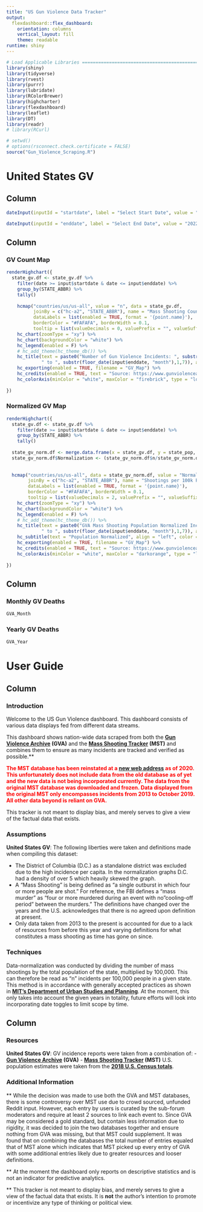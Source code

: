 ```yaml
---
title: "US Gun Violence Data Tracker"
output: 
  flexdashboard::flex_dashboard:
    orientation: columns
    vertical_layout: fill
    theme: readable
runtime: shiny
---
```


```r
# Load Applicable Libraries ====================================================
library(shiny)
library(tidyverse)
library(rvest)
library(purrr)
library(lubridate)
library(RColorBrewer)
library(highcharter)
library(flexdashboard)
library(leaflet)
library(DT)
library(readr)
# library(RCurl)

# setwd() 
# options(rsconnect.check.certificate = FALSE)
source("Gun_Violence_Scraping.R")
```

United States GV
=====================================  

Column {.sidebar}
-----------------------------------------------------------------------

```r
dateInput(inputId = "startdate", label = "Select Start Date", value = "2013-01-01",min = "2013-01-01", format = "yyyy-mm-dd")

dateInput(inputId = "enddate", label = "Select End Date", value = "2022-12-31",min = "2013-01-01", format = "yyyy-mm-dd")
```


Column {.tabset .tabset-fade}
-----------------------------------------------------------------------

### **GV Count Map** 

```r

renderHighchart({
  state_gv.df <- state_gv.df %>% 
    filter(date >= input$startdate & date <= input$enddate) %>% 
    group_by(STATE_ABBR) %>% 
    tally()
  
    hcmap("countries/us/us-all", value = "n", data = state_gv.df,
          joinBy = c("hc-a2", "STATE_ABBR"), name = "Mass Shooting Count:",
          dataLabels = list(enabled = TRUE, format = '{point.name}'),
          borderColor = "#FAFAFA", borderWidth = 0.1,
          tooltip = list(valueDecimals = 0, valuePrefix = "", valueSuffix = "")) %>% 
    hc_chart(zoomType = "xy") %>% 
    hc_chart(backgroundColor = "white") %>% 
    hc_legend(enabled = F) %>% 
    # hc_add_theme(hc_theme_db()) %>% 
    hc_title(text = paste0("Number of Gun Violence Incidents: ", substr(floor_date(input$startdate, "month"),1,7), " ",
             " to ", substr(floor_date(input$enddate, "month"),1,7)), align = "left", color = "white") %>% 
    hc_exporting(enabled = TRUE, filename = "GV_Map") %>% 
    hc_credits(enabled = TRUE, text = "Source: https://www.gunviolencearchive.org/, https://www.massshootingtracker.org/") %>% 
    hc_colorAxis(minColor = "white", maxColor = "firebrick", type = "logarithmic")
  
})
```

### **Normalized GV Map**

```r

renderHighchart({
  state_gv.df <- state_gv.df %>% 
    filter(date >= input$startdate & date <= input$enddate) %>%
    group_by(STATE_ABBR) %>% 
    tally()
  
  state_gv_norm.df <- merge.data.frame(x = state_gv.df, y = state_pop, by = "STATE_ABBR")
  state_gv_norm.df$Normalization <- (state_gv_norm.df$n/state_gv_norm.df$Population) * 100000
  
  
  hcmap("countries/us/us-all", data = state_gv_norm.df, value = "Normalization",
        joinBy = c("hc-a2", "STATE_ABBR"), name = "Shootings per 100k Population:",
        dataLabels = list(enabled = TRUE, format = '{point.name}'),
        borderColor = "#FAFAFA", borderWidth = 0.1,
        tooltip = list(valueDecimals = 2, valuePrefix = "", valueSuffix = "")) %>% 
    hc_chart(zoomType = "xy") %>% 
    hc_chart(backgroundColor = "white") %>% 
    hc_legend(enabled = F) %>% 
    # hc_add_theme(hc_theme_db()) %>% 
    hc_title(text = paste0("GVA Mass Shooting Population Normalized Incidence: ", substr(floor_date(input$startdate, "month"),1,7), " ",
             " to ", substr(floor_date(input$enddate, "month"),1,7)), align = "left", color = "white") %>% 
    hc_subtitle(text = "Population Normalized", align = "left", color = "white") %>% 
    hc_exporting(enabled = TRUE, filename = "GV_Map") %>% 
    hc_credits(enabled = TRUE, text = "Source: https://www.gunviolencearchive.org/, https://www.massshootingtracker.org/") %>% 
    hc_colorAxis(minColor = "white", maxColor = "darkorange", type = "logarithmic")
  
})
```

Column {data-width=350}
-----------------------------------------------------------------------

### **Monthly GV Deaths**

```r
GVA_Month
```

### **Yearly GV Deaths**

```r
GVA_Year
```

User Guide
=====================================  
Column
-----------------------------------------------------------------------
### **Introduction**
Welcome to the US Gun Violence dashboard. This dashboard consists of various data displays fed from different data streams.

This dashboard shows nation-wide data scraped from both the **[Gun Violence Archive](https://www.gunviolencearchive.org/) (GVA)** and the **[Mass Shooting Tracker](http://massshootingtracker.org/) (MST)** and combines them to ensure as many incidents are tracked and verified as possible.** 

<span style="color:red">**The MST database has been reinstated at a [new web address](http://massshootingtracker.org/about/) as of 2020. This unfortunately does not include data from the old database as of yet and the new data is not being incorporated currently. The data from the original MST database was downloaded and frozen. Data displayed from the original MST only encompasses incidents from 2013 to October 2019. All other data beyond is reliant on GVA.**</span>

This tracker is not meant to display bias, and merely serves to give a view of the factual data that exists. 

### **Assumptions**

**United States GV**:
The following liberties were taken and definitions made when compiling this dataset:

- The District of Columbia (D.C.) as a standalone district was excluded due to the high incidence per capita. In the normalization graphs D.C. had a density of over 5 which heavily skewed the graph.
- A “Mass Shooting” is being defined as “a single outburst in which four or more people are shot.” For reference, the FBI defines a "mass murder" as "four or more murdered during an event with no "cooling-off period" between the murders." The definitions have changed over the years and the U.S. acknowledges that there is no agreed upon definition at present.
- Only data taken from 2013 to the present is accounted for due to a lack of resources from before this year and varying definitions for what constitutes a mass shooting as time has gone on since.

### **Techniques**

Data-normalization was conducted by dividing the number of mass shootings by the total population of the state, multiplied by 100,000. This can therefore be read as “n” incidents per 100,000 people in a given state. This method is in accordance with generally accepted practices as shown in **[MIT’s Department of Urban Studies and Planning](http://web.mit.edu/11.520/www/labs/lab5/normalize.html)**. At the moment, this only takes into account the given years in totality, future efforts will look into incorporating date toggles to limit scope by time.

Column
-----------------------------------------------------------------------
### **Resources**
**United States GV**:
GV incidence reports were taken from a combination of:
- **[Gun Violence Archive](https://www.gunviolencearchive.org/) (GVA)** 
- **[Mass Shooting Tracker](http://massshootingtracker.org/) (MST)**
U.S. population estimates were taken from the **[2018 U.S. Census totals]( https://www.census.gov/data/datasets/time-series/demo/popest/2010s-state-total.html#par_textimage_500989927)**.

### **Additional Information**
** While the decision was made to use both the GVA and MST databases, there is some controversy over MST use due to crowd sourced, unfunded Reddit input. However, each entry by users is curated by the sub-forum moderators and require at least 2 sources to link each event to. Since GVA may be considered a gold standard, but contain less information due to rigidity, it was decided to join the two databases together and ensure nothing from GVA was missing, but that MST could supplement. It was found that on combining the databases the total number of entries equaled that of MST alone which indicates that MST picked up every entry of GVA with some additional entries likely due to greater resources and looser definitions.

** At the moment the dashboard only reports on descriptive statistics and is not an indicator for predictive analytics.

** This tracker is not meant to display bias, and merely serves to give a view of the factual data that exists. It is **not** the author's intention to promote or incentivize any type of thinking or political view.